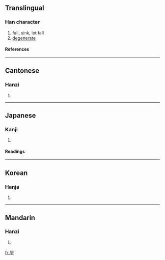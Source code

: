 {{see|墮}}

==Translingual==
===Han character===
{{Han char|rn=32|rad=土|as=08|sn=11|four=|canj=弓月土 (NBG), XX弓月土 (XXNBG)}}
# fall, sink, let fall
# [[degenerate]]
====References====
{{Han ref|kx=0234.271|hdz=10459.030|uh=5815|ud=22549}}
----
==Cantonese==
===Hanzi===
{{yue-hanzi|jyut=|y=do6}}
# {{defn|Cantonese}}
----
==Japanese==
===Kanji===
{{ja-kanji|grade=c|rs=土08}}
# {{defn|Japanese}} 
====Readings====
{{ja-readings|on=[[だ]] (da)|kun=[[くずす]] (kuzusu), [[くずれる]] (kuzureru), [[おちる]] (ochiru)}}
----
==Korean==
===Hanja===
{{ko-hanja|hangeul=[[타]], [[휴]]|rv=ta, hyu|mr=t'a, hyu}}
# {{defn|Korean}}
----
==Mandarin==
===Hanzi===
{{cmn-hanzi|tra=墮|pin=[[duò]] (duo4)|wg=to<sup>4</sup>}}
# {{defn|Mandarin}}

[[fr:堕]]